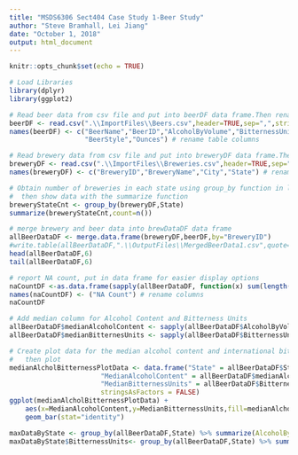 ```yaml
---
title: "MSDS6306 Sect404 Case Study 1-Beer Study"
author: "Steve Bramhall, Lei Jiang"
date: "October 1, 2018"
output: html_document
---
```


```r
knitr::opts_chunk$set(echo = TRUE)
```
```r
# Load Libraries
library(dplyr)
library(ggplot2)
```

```r
# Read beer data from csv file and put into beerDF data frame.Then rename columns to be more readable.
beerDF <- read.csv(".\\ImportFiles\\Beers.csv",header=TRUE,sep=",",stringsAsFactors = FALSE, encoding = "UTF-8")
names(beerDF) <- c("BeerName","BeerID","AlcoholByVolume","BitternessUnits","BreweryID",
                   "BeerStyle","Ounces") # rename table columns

# Read brewery data from csv file and put into breweryDF data frame.Then rename columns to be more readable.
breweryDF <- read.csv(".\\ImportFiles\\Breweries.csv",header=TRUE,sep=",",stringsAsFactors = FALSE)
names(breweryDF) <- c("BreweryID","BreweryName","City","State") # rename table columns
```

```r
# Obtain number of breweries in each state using group_by function in library dplyr,
#  then show data with the summarize function
breweryStateCnt <- group_by(breweryDF,State)
summarize(breweryStateCnt,count=n())
```
```r
# merge brewery and beer data into brewDataDF data frame
allBeerDataDF <- merge.data.frame(breweryDF,beerDF,by="BreweryID")
#write.table(allBeerDataDF,".\\OutputFiles\\MergedBeerData1.csv",quote=FALSE,sep=',',row.names=FALSE)
head(allBeerDataDF,6)
tail(allBeerDataDF,6)
```

```r
# report NA count, put in data frame for easier display options
naCountDF <-as.data.frame(sapply(allBeerDataDF, function(x) sum(length(which(is.na(x))))))
names(naCountDF) <- ("NA Count") # rename columns
naCountDF
```

```r
# Add median column for Alcohol Content and Bitterness Units
allBeerDataDF$medianAlcoholContent <- sapply(allBeerDataDF$AlcoholByVolume,median)
allBeerDataDF$medianBitternesUnits <- sapply(allBeerDataDF$BitternessUnits,median)
```

```r
# Create plot data for the median alcohol content and international bitterness unit for each state,
#   then plot
medianAlcholBitternessPlotData <- data.frame("State" = allBeerDataDF$State,
                       "MedianAlcoholContent" = allBeerDataDF$medianAlcoholContent,
                       "MedianBitternessUnits" = allBeerDataDF$BitternessUnits,
                       stringsAsFactors = FALSE)
ggplot(medianAlcholBitternessPlotData) +    
    aes(x=MedianAlcoholContent,y=MedianBitternessUnits,fill=medianAlcholBitternessPlotData$State) +   
    geom_bar(stat="identity") 
```

```r
maxDataByState <- group_by(allBeerDataDF,State) %>% summarize(AlcoholByVolume=max(AlcoholByVolume,na.rm=TRUE))
maxDataByState$BitternessUnits<- group_by(allBeerDataDF,State) %>% summarize(BitternessUnits=max(BitternessUnits,na.rm=TRUE))

```

